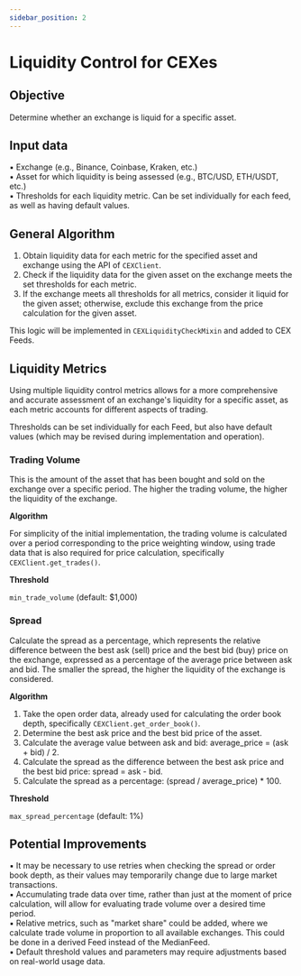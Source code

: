 ```yaml
---
sidebar_position: 2
---
```


# Liquidity Control for CEXes

## Objective

Determine whether an exchange is liquid for a specific asset.

## Input data

▪️ Exchange (e.g., Binance, Coinbase, Kraken, etc.)   
▪️ Asset for which liquidity is being assessed (e.g., BTC/USD, ETH/USDT, etc.)   
▪️ Thresholds for each liquidity metric. Can be set individually for each feed, as well as having default values.   

## General Algorithm

1. Obtain liquidity data for each metric for the specified asset and exchange using the API of `CEXClient`.   
2. Check if the liquidity data for the given asset on the exchange meets the set thresholds for each metric.   
3. If the exchange meets all thresholds for all metrics, consider it liquid for the given asset; otherwise, exclude this exchange from the price calculation for the given asset.   

This logic will be implemented in `CEXLiquidityCheckMixin` and added to CEX Feeds.

## Liquidity Metrics

Using multiple liquidity control metrics allows for a more comprehensive and accurate assessment of an exchange's liquidity for a specific asset, as each metric accounts for different aspects of trading.

Thresholds can be set individually for each Feed, but also have default values (which may be revised during implementation and operation).

### Trading Volume

This is the amount of the asset that has been bought and sold on the exchange over a specific period. The higher the trading volume, the higher the liquidity of the exchange.

**Algorithm**

For simplicity of the initial implementation, the trading volume is calculated over a period corresponding to the price weighting window, using trade data that is also required for price calculation, specifically `CEXClient.get_trades()`.

**Threshold**

`min_trade_volume` (default: $1,000)

### Spread

Calculate the spread as a percentage, which represents the relative difference between the best ask (sell) price and the best bid (buy) price on the exchange, expressed as a percentage of the average price between ask and bid. The smaller the spread, the higher the liquidity of the exchange is considered.

**Algorithm**

1. Take the open order data, already used for calculating the order book depth, specifically `CEXClient.get_order_book()`.   
2. Determine the best ask price and the best bid price of the asset.   
3. Calculate the average value between ask and bid: average_price = (ask + bid) / 2.   
4. Calculate the spread as the difference between the best ask price and the best bid price: spread = ask - bid.   
5. Calculate the spread as a percentage: (spread / average_price) * 100.   

**Threshold**

`max_spread_percentage` (default: 1%)

## Potential Improvements

▪️ It may be necessary to use retries when checking the spread or order book depth, as their values may temporarily change due to large market transactions.    
▪️ Accumulating trade data over time, rather than just at the moment of price calculation, will allow for evaluating trade volume over a desired time period.   
▪️ Relative metrics, such as "market share" could be added, where we calculate trade volume in proportion to all available exchanges. This could be done in a derived Feed instead of the MedianFeed.   
▪️ Default threshold values and parameters may require adjustments based on real-world usage data.   